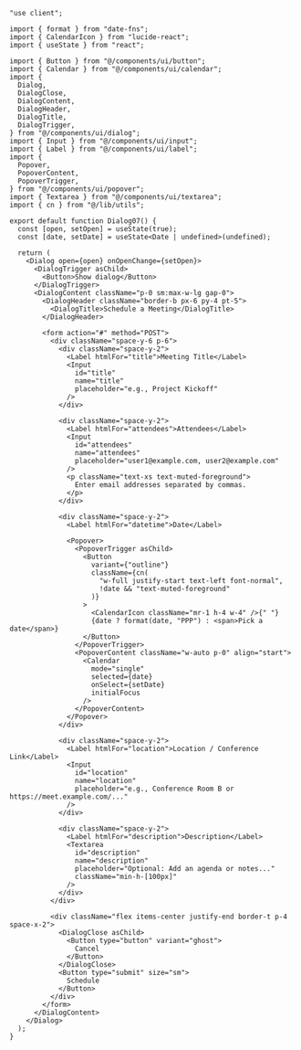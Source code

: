 ````tsx
"use client";

import { format } from "date-fns";
import { CalendarIcon } from "lucide-react";
import { useState } from "react";

import { Button } from "@/components/ui/button";
import { Calendar } from "@/components/ui/calendar";
import {
  Dialog,
  DialogClose,
  DialogContent,
  DialogHeader,
  DialogTitle,
  DialogTrigger,
} from "@/components/ui/dialog";
import { Input } from "@/components/ui/input";
import { Label } from "@/components/ui/label";
import {
  Popover,
  PopoverContent,
  PopoverTrigger,
} from "@/components/ui/popover";
import { Textarea } from "@/components/ui/textarea";
import { cn } from "@/lib/utils";

export default function Dialog07() {
  const [open, setOpen] = useState(true);
  const [date, setDate] = useState<Date | undefined>(undefined);

  return (
    <Dialog open={open} onOpenChange={setOpen}>
      <DialogTrigger asChild>
        <Button>Show dialog</Button>
      </DialogTrigger>
      <DialogContent className="p-0 sm:max-w-lg gap-0">
        <DialogHeader className="border-b px-6 py-4 pt-5">
          <DialogTitle>Schedule a Meeting</DialogTitle>
        </DialogHeader>

        <form action="#" method="POST">
          <div className="space-y-6 p-6">
            <div className="space-y-2">
              <Label htmlFor="title">Meeting Title</Label>
              <Input
                id="title"
                name="title"
                placeholder="e.g., Project Kickoff"
              />
            </div>

            <div className="space-y-2">
              <Label htmlFor="attendees">Attendees</Label>
              <Input
                id="attendees"
                name="attendees"
                placeholder="user1@example.com, user2@example.com"
              />
              <p className="text-xs text-muted-foreground">
                Enter email addresses separated by commas.
              </p>
            </div>

            <div className="space-y-2">
              <Label htmlFor="datetime">Date</Label>

              <Popover>
                <PopoverTrigger asChild>
                  <Button
                    variant={"outline"}
                    className={cn(
                      "w-full justify-start text-left font-normal",
                      !date && "text-muted-foreground"
                    )}
                  >
                    <CalendarIcon className="mr-1 h-4 w-4" />{" "}
                    {date ? format(date, "PPP") : <span>Pick a date</span>}
                  </Button>
                </PopoverTrigger>
                <PopoverContent className="w-auto p-0" align="start">
                  <Calendar
                    mode="single"
                    selected={date}
                    onSelect={setDate}
                    initialFocus
                  />
                </PopoverContent>
              </Popover>
            </div>

            <div className="space-y-2">
              <Label htmlFor="location">Location / Conference Link</Label>
              <Input
                id="location"
                name="location"
                placeholder="e.g., Conference Room B or https://meet.example.com/..."
              />
            </div>

            <div className="space-y-2">
              <Label htmlFor="description">Description</Label>
              <Textarea
                id="description"
                name="description"
                placeholder="Optional: Add an agenda or notes..."
                className="min-h-[100px]"
              />
            </div>
          </div>

          <div className="flex items-center justify-end border-t p-4 space-x-2">
            <DialogClose asChild>
              <Button type="button" variant="ghost">
                Cancel
              </Button>
            </DialogClose>
            <Button type="submit" size="sm">
              Schedule
            </Button>
          </div>
        </form>
      </DialogContent>
    </Dialog>
  );
}
````